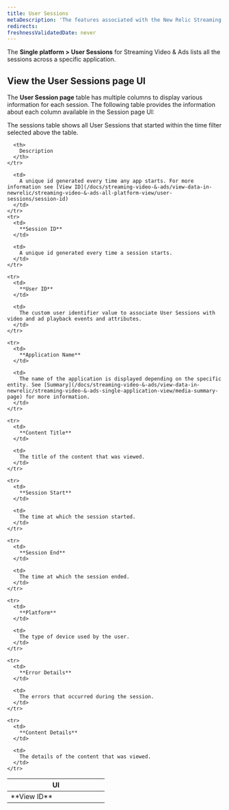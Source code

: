 ```yaml
---
title: User Sessions
metaDescription: 'The features associated with the New Relic Streaming video & ads.'
redirects:
freshnessValidatedDate: never
---
```


The **Single platform > User Sessions** for Streaming Video & Ads lists all the sessions across a specific application.

## View the User Sessions page UI

The **User Session page** table has multiple columns to display various information for each session. The following table provides the information about each column available in the Session page UI:

<Callout variant="important">
  The sessions table shows all User Sessions that started within the time filter selected above the table.
</Callout>

<table>
  <thead>
    <tr>
      <th width="50%">
        UI
      </th>

      <th>
        Description
      </th>
    </tr>
  </thead>

  <tbody>
    <tr>
      <td>
        **View ID**
      </td>

      <td>
        A unique id generated every time any app starts. For more information see [View ID](/docs/streaming-video-&-ads/view-data-in-newrelic/streaming-video-&-ads-all-platform-view/user-sessions/session-id)
      </td>
    </tr>
    <tr>
      <td>
        **Session ID**
      </td>

      <td>
        A unique id generated every time a session starts.
      </td>
    </tr>

    <tr>
      <td>
        **User ID**
      </td>

      <td>
        The custom user identifier value to associate User Sessions with video and ad playback events and attributes.
      </td>
    </tr>

    <tr>
      <td>
        **Application Name**
      </td>

      <td>
        The name of the application is displayed depending on the specific entity. See [Summary](/docs/streaming-video-&-ads/view-data-in-newrelic/streaming-video-&-ads-single-application-view/media-summary-page) for more information.
      </td>
    </tr>

    <tr>
      <td>
        **Content Title**
      </td>

      <td>
        The title of the content that was viewed.
      </td>
    </tr>

    <tr>
      <td>
        **Session Start**
      </td>

      <td>
        The time at which the session started.
      </td>
    </tr>

    <tr>
      <td>
        **Session End**
      </td>

      <td>
        The time at which the session ended.
      </td>
    </tr>

    <tr>
      <td>
        **Platform**
      </td>

      <td>
        The type of device used by the user.
      </td>
    </tr>

    <tr>
      <td>
        **Error Details**
      </td>

      <td>
        The errors that occurred during the session.
      </td>
    </tr>

    <tr>
      <td>
        **Content Details**
      </td>

      <td>
        The details of the content that was viewed.
      </td>
    </tr>

  </tbody>
</table>